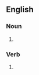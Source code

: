 ==English==

===Noun===
{{head|en|misspelling}}

# {{misspelling of|en|mortgage}}

===Verb===
{{head|en|misspelling}}

# {{misspelling of|en|mortgage}}